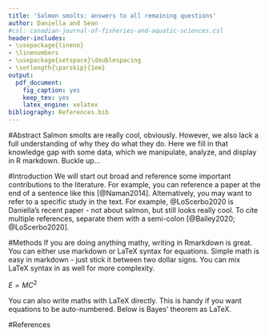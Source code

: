 ```yaml
---
title: 'Salmon smolts: answers to all remaining questions'
author: Daniella and Sean
#csl: canadian-journal-of-fisheries-and-aquatic-sciences.csl
header-includes:
- \usepackage{lineno}
- \linenumbers
- \usepackage{setspace}\doublespacing
- \setlength{\parskip}{1em}
output:
  pdf_document:
    fig_caption: yes
    keep_tex: yes
    latex_engine: xelatex
bibliography: References.bib
---
```


#Abstract
Salmon smolts are really cool, obviously. However, we also lack a full understanding of why they do what they do. Here we fill in that knowledge gap with some data, which we manipulate, analyze, and display in R markdown. Buckle up...


#Introduction
We will start out broad and reference some important contributions to the literature. For example, you can reference a paper at the end of a sentence like this [@Naman2014]. Alternatively, you may want to refer to a specific study in the text. For example, @LoScerbo2020 is Daniella's recent paper - not about salmon, but still looks really cool. To cite multiple references, separate them with a semi-colon [@Bailey2020; @LoScerbo2020].

#Methods
If you are doing anything mathy, writing in Rmarkdown is great. You can either use markdown or LaTeX syntax for equations.
Simple math is easy in markdown - just stick it between two dollar signs. You can mix LaTeX syntax in as well for more complexity.

$E = MC^2$

You can also write maths with LaTeX directly. This is handy if you want equations to be auto-numbered. Below is Bayes' theorem as LaTeX. 

\begin{equation}
P(A \mid B) = \frac{P(B \mid A) \, P(A)}{P(B)}
\end{equation}



#References
<div id="refs"></div>